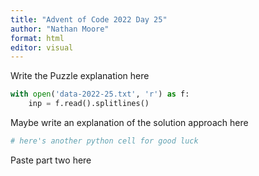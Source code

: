 ```yaml
---
title: "Advent of Code 2022 Day 25"
author: "Nathan Moore"
format: html
editor: visual
---
```


Write the Puzzle explanation here

```python

with open('data-2022-25.txt', 'r') as f:
    inp = f.read().splitlines()

```

Maybe write an explanation of the solution approach here

```python
# here's another python cell for good luck

```

Paste part two here
